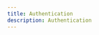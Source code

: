 ```yaml
---
title: Authentication
description: Authentication
---
```


<Endpoint
   method="GET"
   path="/auth/log-out/"
   reqType=""
   resType="SuccessResponse"
   contentType="application/json"
/>